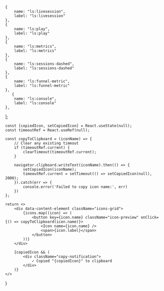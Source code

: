    {
        name: "ls:livesession",
        label: "ls:livesession"
    },
    {
        name: "ls:play",
        label: "ls:play"
    },
    {
        name: "ls:metrics",
        label: "ls:metrics"
    },
    {
        name: "ls:sessions-dashed",
        label: "ls:sessions-dashed"
    },
    {
        name: "ls:funnel-metric",
        label: "ls:funnel-metric"
    },
       {
        name: "ls:console",
        label: "ls:console"
    },
];

    const [copiedIcon, setCopiedIcon] = React.useState(null);
    const timeoutRef = React.useRef(null);

    const copyToClipboard = (iconName) => {
        // Clear any existing timeout
        if (timeoutRef.current) {
            clearTimeout(timeoutRef.current);
        }
        
        navigator.clipboard.writeText(iconName).then(() => {
            setCopiedIcon(iconName);
            timeoutRef.current = setTimeout(() => setCopiedIcon(null), 2000);
        }).catch(err => {
            console.error('Failed to copy icon name:', err)
        })
    };

    return <>
        <div data-content-element className="icons-grid">
            {icons.map((icon) => (
                <button key={icon.name} className="icon-preview" onClick={() => copyToClipboard(icon.name)}>
                    <Icon name={icon.name} />
                    <span>{icon.label}</span>
                </button>
            ))}
        </div>
        
        {copiedIcon && (
            <div className="copy-notification">
                ✓ Copied "{copiedIcon}" to clipboard
            </div>
        )}
    </>
}

<IconsGrid/>
